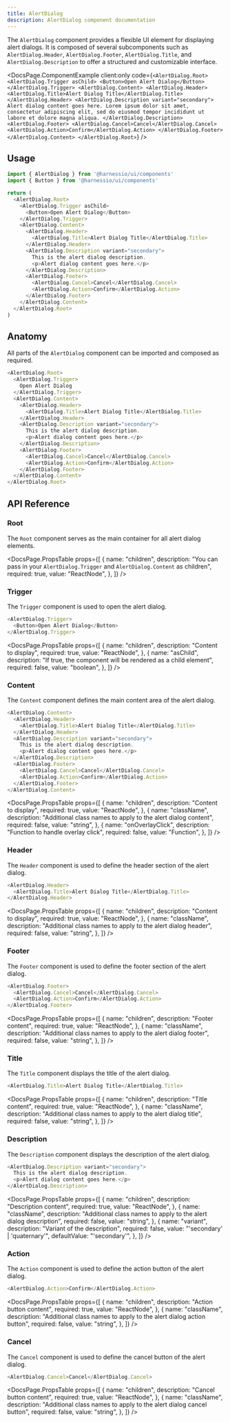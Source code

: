 ```yaml
---
title: AlertDialog
description: AlertDialog component documentation
---
```


The `AlertDialog` component provides a flexible UI element for displaying alert dialogs. It is composed of several subcomponents such as `AlertDialog.Header`, `AlertDialog.Footer`, `AlertDialog.Title`, and `AlertDialog.Description` to offer a structured and customizable interface.


<DocsPage.ComponentExample
  client:only
  code={`<AlertDialog.Root>
    <AlertDialog.Trigger asChild>
      <Button>Open Alert Dialog</Button>
    </AlertDialog.Trigger>
    <AlertDialog.Content>
      <AlertDialog.Header>
        <AlertDialog.Title>Alert Dialog Title</AlertDialog.Title>
      </AlertDialog.Header>
      <AlertDialog.Description variant="secondary">
        Alert dialog content goes here. Lorem ipsum dolor sit amet, consectetur adipiscing elit, sed do eiusmod tempor incididunt ut labore et dolore magna aliqua.
      </AlertDialog.Description>
      <AlertDialog.Footer>
        <AlertDialog.Cancel>Cancel</AlertDialog.Cancel>
        <AlertDialog.Action>Confirm</AlertDialog.Action>
      </AlertDialog.Footer>
    </AlertDialog.Content>
  </AlertDialog.Root>`}
/>

## Usage

```typescript jsx
import { AlertDialog } from '@harnessio/ui/components'
import { Button } from '@harnessio/ui/components'

return (
  <AlertDialog.Root>
    <AlertDialog.Trigger asChild>
      <Button>Open Alert Dialog</Button>
    </AlertDialog.Trigger>
    <AlertDialog.Content>
      <AlertDialog.Header>
        <AlertDialog.Title>Alert Dialog Title</AlertDialog.Title>
      </AlertDialog.Header>
      <AlertDialog.Description variant="secondary">
        This is the alert dialog description.
        <p>Alert dialog content goes here.</p>
      </AlertDialog.Description>
      <AlertDialog.Footer>
        <AlertDialog.Cancel>Cancel</AlertDialog.Cancel>
        <AlertDialog.Action>Confirm</AlertDialog.Action>
      </AlertDialog.Footer>
    </AlertDialog.Content>
  </AlertDialog.Root>
)
```

## Anatomy

All parts of the `AlertDialog` component can be imported and composed as required.

```typescript jsx
<AlertDialog.Root>
  <AlertDialog.Trigger>
    Open Alert Dialog
  </AlertDialog.Trigger>
  <AlertDialog.Content>
    <AlertDialog.Header>
      <AlertDialog.Title>Alert Dialog Title</AlertDialog.Title>
    </AlertDialog.Header>
    <AlertDialog.Description variant="secondary">
      This is the alert dialog description.
      <p>Alert dialog content goes here.</p>
    </AlertDialog.Description>
    <AlertDialog.Footer>
      <AlertDialog.Cancel>Cancel</AlertDialog.Cancel>
      <AlertDialog.Action>Confirm</AlertDialog.Action>
    </AlertDialog.Footer>
  </AlertDialog.Content>
</AlertDialog.Root>
```

## API Reference

### Root

The `Root` component serves as the main container for all alert dialog elements.

<DocsPage.PropsTable
  props={[
    {
      name: "children",
      description:
        "You can pass in your `AlertDialog.Trigger` and `AlertDialog.Content` as children",
      required: true,
      value: "ReactNode",
    },
  ]}
/>

### Trigger

The `Trigger` component is used to open the alert dialog.

```typescript jsx
<AlertDialog.Trigger>
  <Button>Open Alert Dialog</Button>
</AlertDialog.Trigger>
```

<DocsPage.PropsTable
  props={[
    {
      name: "children",
      description: "Content to display",
      required: true,
      value: "ReactNode",
    },
    {
      name: "asChild",
      description: "If true, the component will be rendered as a child element",
      required: false,
      value: "boolean",
    },
  ]}
/>

### Content

The `Content` component defines the main content area of the alert dialog.

```typescript jsx
<AlertDialog.Content>
  <AlertDialog.Header>
    <AlertDialog.Title>Alert Dialog Title</AlertDialog.Title>
  </AlertDialog.Header>
  <AlertDialog.Description variant="secondary">
    This is the alert dialog description.
    <p>Alert dialog content goes here.</p>
  </AlertDialog.Description>
  <AlertDialog.Footer>
    <AlertDialog.Cancel>Cancel</AlertDialog.Cancel>
    <AlertDialog.Action>Confirm</AlertDialog.Action>
  </AlertDialog.Footer>
</AlertDialog.Content>
```

<DocsPage.PropsTable
  props={[
    {
      name: "children",
      description: "Content to display",
      required: true,
      value: "ReactNode",
    },
    {
      name: "className",
      description:
        "Additional class names to apply to the alert dialog content",
      required: false,
      value: "string",
    },
    {
      name: "onOverlayClick",
      description: "Function to handle overlay click",
      required: false,
      value: "Function",
    },
  ]}
/>

### Header

The `Header` component is used to define the header section of the alert dialog.

```typescript jsx
<AlertDialog.Header>
  <AlertDialog.Title>Alert Dialog Title</AlertDialog.Title>
</AlertDialog.Header>
```

<DocsPage.PropsTable
  props={[
    {
      name: "children",
      description: "Content to display",
      required: true,
      value: "ReactNode",
    },
    {
      name: "className",
      description: "Additional class names to apply to the alert dialog header",
      required: false,
      value: "string",
    },
  ]}
/>

### Footer

The `Footer` component is used to define the footer section of the alert dialog.

```typescript jsx
<AlertDialog.Footer>
  <AlertDialog.Cancel>Cancel</AlertDialog.Cancel>
  <AlertDialog.Action>Confirm</AlertDialog.Action>
</AlertDialog.Footer>
```

<DocsPage.PropsTable
  props={[
    {
      name: "children",
      description: "Footer content",
      required: true,
      value: "ReactNode",
    },
    {
      name: "className",
      description: "Additional class names to apply to the alert dialog footer",
      required: false,
      value: "string",
    },
  ]}
/>

### Title

The `Title` component displays the title of the alert dialog.

```typescript jsx
<AlertDialog.Title>Alert Dialog Title</AlertDialog.Title>
```

<DocsPage.PropsTable
  props={[
    {
      name: "children",
      description: "Title content",
      required: true,
      value: "ReactNode",
    },
    {
      name: "className",
      description: "Additional class names to apply to the alert dialog title",
      required: false,
      value: "string",
    },
  ]}
/>

### Description

The `Description` component displays the description of the alert dialog.

```typescript jsx
<AlertDialog.Description variant="secondary">
  This is the alert dialog description.
  <p>Alert dialog content goes here.</p>
</AlertDialog.Description>
```

<DocsPage.PropsTable
  props={[
    {
      name: "children",
      description: "Description content",
      required: true,
      value: "ReactNode",
    },
    {
      name: "className",
      description:
        "Additional class names to apply to the alert dialog description",
      required: false,
      value: "string",
    },
    {
      name: "variant",
      description: "Variant of the description",
      required: false,
      value: "'secondary' | 'quaternary'",
      defaultValue: "'secondary'",
    },
  ]}
/>

### Action

The `Action` component is used to define the action button of the alert dialog.

```typescript jsx
<AlertDialog.Action>Confirm</AlertDialog.Action>
```

<DocsPage.PropsTable
  props={[
    {
      name: "children",
      description: "Action button content",
      required: true,
      value: "ReactNode",
    },
    {
      name: "className",
      description:
        "Additional class names to apply to the alert dialog action button",
      required: false,
      value: "string",
    },
  ]}
/>

### Cancel

The `Cancel` component is used to define the cancel button of the alert dialog.

```typescript jsx
<AlertDialog.Cancel>Cancel</AlertDialog.Cancel>
```

<DocsPage.PropsTable
  props={[
    {
      name: "children",
      description: "Cancel button content",
      required: true,
      value: "ReactNode",
    },
    {
      name: "className",
      description:
        "Additional class names to apply to the alert dialog cancel button",
      required: false,
      value: "string",
    },
  ]}
/>
